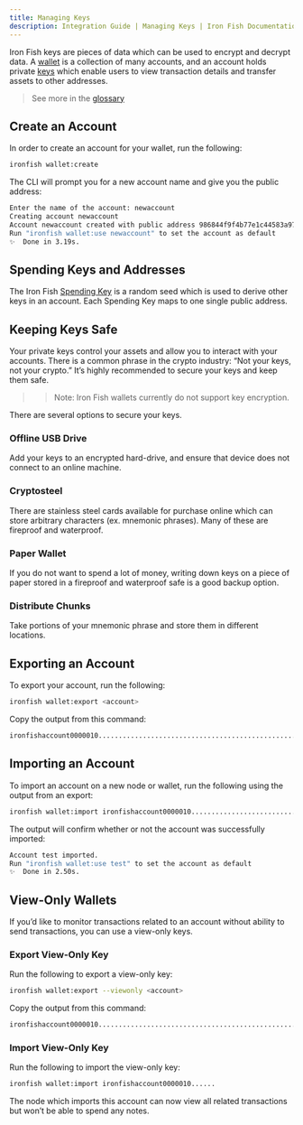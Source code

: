 ```yaml
---
title: Managing Keys
description: Integration Guide | Managing Keys | Iron Fish Documentation
---
```


Iron Fish keys are pieces of data which can be used to encrypt and decrypt data.
A [wallet](/use/get-started/glossary#Wallet) is a collection of many accounts,
and an account holds private [keys](/use/get-started/glossary#Keys) which enable users to view transaction details
and transfer assets to other
addresses.

> See more in the [glossary](/use/get-started/glossary)

## Create an Account

In order to create an account for your wallet, run the following:

```sh
ironfish wallet:create
```

The CLI will prompt you for a new account name and give you the public address:

```sh
Enter the name of the account: newaccount
Creating account newaccount
Account newaccount created with public address 986844f9f4b77e1c44583a97f190de4f97c5df58412abe1b3fdf5d294015a59e
Run "ironfish wallet:use newaccount" to set the account as default
✨  Done in 3.19s.
```

## Spending Keys and Addresses

The Iron Fish [Spending Key](/use/get-started/glossary#Spending-Keys) is a random seed which is used to derive other keys
in an account. Each Spending Key maps to one single public address.

## Keeping Keys Safe

Your private keys control your assets and allow you to interact with your
accounts. There is a common phrase in the crypto industry: “Not your keys, not
your crypto.” It’s highly recommended to secure your keys and keep them safe.

>> Note: Iron Fish wallets currently do not support key encryption.

There are several options to secure your keys.

### Offline USB Drive

Add your keys to an encrypted hard-drive, and ensure that device does not
connect to an online machine.

### Cryptosteel

There are stainless steel cards available for purchase online which can store
arbitrary characters (ex. mnemonic phrases). Many of these are fireproof and
waterproof.

### Paper Wallet

If you do not want to spend a lot of money, writing down keys on a piece of
paper stored in a fireproof and waterproof safe is a good backup option.

### Distribute Chunks

Take portions of your mnemonic phrase and store them in different locations.

## Exporting an Account

To export your account, run the following:

```sh
ironfish wallet:export <account>
```

Copy the output from this command:

```sh
ironfishaccount0000010....................................................................................fryk
```

## Importing an Account

To import an account on a new node or wallet, run the following using the output from an export:

```sh
ironfish wallet:import ironfishaccount0000010....................................................................................fryk
```

The output will confirm whether or not the account was successfully imported:

```sh
Account test imported.
Run "ironfish wallet:use test" to set the account as default
✨  Done in 2.50s.
```

## View-Only Wallets

If you’d like to monitor transactions related to an account without ability to
send transactions, you can use a view-only keys. 

### Export View-Only Key

Run the following to export a view-only key:

```sh
ironfish wallet:export --viewonly <account>
```

Copy the output from this command:

```sh
ironfishaccount0000010....................................................................................
```

### Import View-Only Key

Run the following to import the view-only key:

```sh
ironfish wallet:import ironfishaccount0000010......
```

The node which imports this account can now view all related transactions but
won’t be able to spend any notes.
